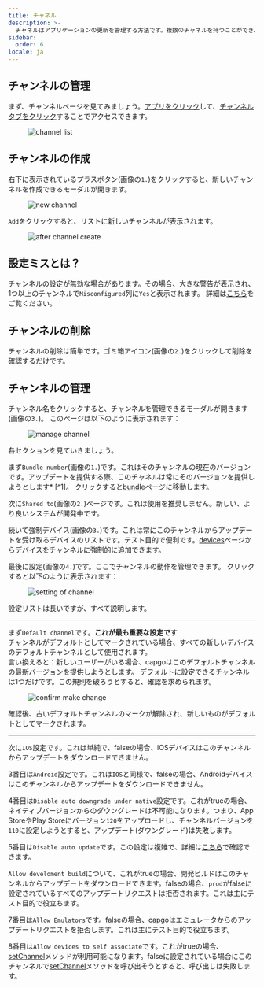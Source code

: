 ```yaml
---
title: チャネル
description: >-
  チャネルはアプリケーションの更新を管理する方法です。複数のチャネルを持つことができ、各チャネルは複数のバージョンを持つことができます。これにより、本番環境で複数のアプリケーションバージョンを同時に実行することができます。
sidebar:
  order: 6
locale: ja
---
```


## チャンネルの管理

まず、チャンネルページを見てみましょう。[アプリをクリック](/docs/webapp/main-page)して、[チャンネルタブをクリック](/docs/webapp/main-app-page)することでアクセスできます。

<figure><img src="/channelswebp" alt="channel list" /><figcaption></figcaption></figure>

## チャンネルの作成

右下に表示されているプラスボタン(画像の`1.`)をクリックすると、新しいチャンネルを作成できるモーダルが開きます。
<figure><img style="margin-left: auto; margin-right: auto" src="/new_channel_modalwebp" alt="new channel" /><figcaption></figcaption></figure>

`Add`をクリックすると、リストに新しいチャンネルが表示されます。
<figure><img src="/post-channel-createwebp" alt="after channel create" /><figcaption></figcaption></figure>

## 設定ミスとは？
チャンネルの設定が無効な場合があります。その場合、大きな警告が表示され、1つ以上のチャンネルで`Misconfigured`列に`Yes`と表示されます。
詳細は[こちら](/docs/cli/commands/#disable-updates-strategy)をご覧ください。

## チャンネルの削除

チャンネルの削除は簡単です。ゴミ箱アイコン(画像の`2.`)をクリックして削除を確認するだけです。

## チャンネルの管理

チャンネル名をクリックすると、チャンネルを管理できるモーダルが開きます(画像の`3.`)。
このページは以下のように表示されます：

<figure><img src="/manage_channel_mainwebp" alt="manage channel" /><figcaption></figcaption></figure>

各セクションを見ていきましょう。

まず`Bundle number`(画像の`1.`)です。これはそのチャンネルの現在のバージョンです。アップデートを提供する際、このチャネルは常にそのバージョンを提供しようとします* [^1]。
クリックすると[bundle](/docs/webapp/bundles/)ページに移動します。

次に`Shared to`(画像の`2.`)ページです。これは使用を推奨しません。新しい、より良いシステムが開発中です。

続いて強制デバイス(画像の`3.`)です。これは常にこのチャンネルからアップデートを受け取るデバイスのリストです。テスト目的で便利です。[devices](/docs/webapp/devices/)ページからデバイスをチャンネルに強制的に追加できます。

最後に設定(画像の`4.`)です。ここでチャンネルの動作を管理できます。
クリックすると以下のように表示されます：

<figure><img src="/channel_settingswebp" alt="setting of channel" /><figcaption></figcaption></figure>

設定リストは長いですが、すべて説明します。

---
まず`Default channel`です。**これが最も重要な設定です**\
チャンネルがデフォルトとしてマークされている場合、すべての新しいデバイスのデフォルトチャンネルとして使用されます。\
言い換えると：新しいユーザーがいる場合、capgoはこのデフォルトチャンネルの最新バージョンを提供しようとします。
デフォルトに設定できるチャンネルは1つだけです。この規則を破ろうとすると、確認を求められます。

<figure><img style="margin-left: auto; margin-right: auto" src="/confirm-make-defaultwebp" alt="confirm make change" /><figcaption></figcaption></figure>

確認後、古いデフォルトチャンネルのマークが解除され、新しいものがデフォルトとしてマークされます。

---
次に`IOS`設定です。これは単純で、falseの場合、iOSデバイスはこのチャンネルからアップデートをダウンロードできません。

3番目は`Android`設定です。これは`IOS`と同様で、falseの場合、Androidデバイスはこのチャンネルからアップデートをダウンロードできません。

4番目は`Disable auto downgrade under native`設定です。これがtrueの場合、ネイティブバージョンからのダウングレードは不可能になります。つまり、App StoreやPlay Storeにバージョン`120`をアップロードし、チャンネルバージョンを`110`に設定しようとすると、アップデート(ダウングレード)は失敗します。

5番目は`Disable auto update`です。この設定は複雑で、詳細は[こちら](/docs/cli/commands/#disable-updates-strategy)で確認できます。

`Allow develoment build`について、これがtrueの場合、開発ビルドはこのチャンネルからアップデートをダウンロードできます。falseの場合、`prod`がfalseに設定されているすべてのアップデートリクエストは拒否されます。これは主にテスト目的で役立ちます。

7番目は`Allow Emulators`です。falseの場合、capgoはエミュレータからのアップデートリクエストを拒否します。これは主にテスト目的で役立ちます。

8番目は`Allow devices to self associate`です。これがtrueの場合、[setChannel](docs/plugin/api/#setchannel)メソッドが利用可能になります。falseに設定されている場合にこのチャンネルで[setChannel](docs/plugin/api/#setchannel)メソッドを呼び出そうとすると、呼び出しは失敗します。